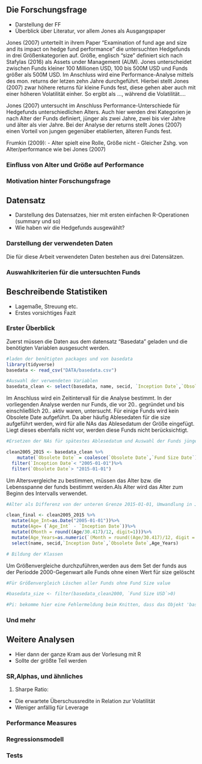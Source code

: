 ## Die Forschungsfrage

-   Darstellung der FF
-   Überblick über Literatur, vor allem Jones als Ausgangspaper

Jones (2007) unterteilt in ihrem Paper "Examination of fund age and size and its impact on hedge fund performance" die untersuchten Hedgefunds in drei Größenkategorien auf. Größe, englisch "size" definiert sich nach Stafylas (2016) als Assets under Management (AUM). Jones unterscheidet zwischen Funds kleiner 100 Millionen USD, 100 bis 500M USD und Funds größer als 500M USD. Im Anschluss wird eine Performance-Analyse mittels des mon. returns der letzen zehn Jahre durchgeführt. Hierbei stellt Jones (2007) zwar höhere returns für kleine Funds fest, diese gehen aber auch mit einer höheren Volatilität einher. So ergibt als ..., während die Volatilität....

Jones (2007) untersucht im Anschluss Performance-Unterschiede für Hedgefunds unterschiedlichen Alters. Auch hier werden drei Kategorien je nach Alter der Funds definiert, jünger als zwei Jahre, zwei bis vier Jahre und älter als vier Jahre. Bei der Analyse der returns stellt Jones (2007) einen Vorteil von jungen gegenüber etablierten, älteren Funds fest.

Frumkin (2009): - Alter spielt eine Rolle, Größe nicht - Gleicher Zshg. von Alter/performance wie bei Jones (2007)

### Einfluss von Alter und Größe auf Performance

### Motivation hinter Forschungsfrage

\newpage

## Datensatz

-   Darstellung des Datensatzes, hier mit ersten einfachen R-Operationen (summary und so)
-   Wie haben wir die Hedgefunds ausgewählt?

### Darstellung der verwendeten Daten

Die für diese Arbeit verwendeten Daten bestehen aus drei Datensätzen.

### Auswahlkriterien für die untersuchten Funds

\newpage

## Beschreibende Statistiken

-   Lagemaße, Streuung etc.
-   Erstes vorsichtiges Fazit

### Erster Überblick

Zuerst müssen die Daten aus dem datensatz "Basedata" geladen und die benötigten Variablen ausgesucht werden.

```r
#laden der benötigten packages und von basedata
library(tidyverse)
basedata <- read_csv("DATA/basedata.csv")
```

```r
#Auswahl der verwendeten Variablen
basedata_clean <- select(basedata, name, secid, `Inception Date`,`Obsolete Date`, `Fund Size Date`, `Fund Size USD`)

```

Im Anschluss wird ein Zeitintervall für die Analyse bestimmt. In der vorliegenden Analyse werden nur Funds, die vor 20.. gegründet und bis einschließlich 20.. aktiv waren, untersucht. Für einige Funds wird kein Obsolete Date aufgeführt. Da aber häufig Ablesedaten für die size aufgeführt werden, wird für alle NAs das Ablesedatum der Größe eingefügt. Liegt dieses ebenfalls nicht vor, werden diese Funds nicht berücksichtigt.

```r
#Ersetzen der NAs für spätestes Ablesedatum und Auswahl der Funds jünger als 2005-01-01 und aktiv bis 2015

clean2005_2015 <- basedata_clean %>% 
    mutate(`Obsolete Date` = coalesce(`Obsolete Date`,`Fund Size Date`))%>%
  filter(`Inception Date`< "2005-01-01")%>%
  filter(`Obsolete Date`> "2015-01-01")


```

Um Altersvergleiche zu bestimmen, müssen das Alter bzw. die Lebensspanne der funds bestimmt werden.Als Alter wird das Alter zum Beginn des Intervalls verwendet.

```r

#Alter als Differenz von der unteren Grenze 2015-01-01, Umwandlung in Jahre gerundet als neue Spalte

clean_final <- clean2005_2015 %>%
  mutate(Age_Int=as.Date("2005-01-01"))%>%
  mutate(Age= (`Age_Int` - `Inception Date`))%>%
  mutate((Month = round((Age/30.417)/12, digit=1)))%>%
  mutate(Age_Years=as.numeric(`(Month = round((Age/30.417)/12, digit = 1))`))%>%
  select(name, secid,`Inception Date`,`Obsolete Date`,Age_Years)
```

```r
# Bildung der Klassen

```

Um Größenvergleiche durchzuführen,werden aus dem Set der funds aus der Periodde 2000-Gegenwart alle Funds ohne einen Wert für size gelöscht

```r
#Für Größenvergleich Löschen aller Funds ohne Fund Size value

#basedata_size <- filter(basedata_clean2000, `Fund Size USD`>0)

#Pi: bekomme hier eine Fehlermeldung beim Knitten, dass das Objekt 'basedata_clean2000' nicht gefunden wurde. Habe es daher erstmal rausgenommen.

```

### Und mehr

\newpage

## Weitere Analysen

-   Hier dann der ganze Kram aus der Vorlesung mit R
-   Sollte der größte Teil werden

### SR,Alphas, und ähnliches

1.  Sharpe Ratio:

-   Die erwartete Überschussredite in Relation zur Volatilität
-   Weniger anfällig für Leverage

```{=tex}
\begin{equation} 
  \label{Sharpe_Ratio}
  SR = \frac{E(r - r_f)}{\sigma(r - r_f)} := \frac{\overline{r}^e}{\sigma(r^e)}
\end{equation}
```
### Performance Measures

### Regressionsmodell

### Tests

\newpage
